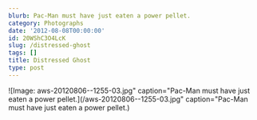 ```yaml
---
blurb: Pac-Man must have just eaten a power pellet.
category: Photographs
date: '2012-08-08T00:00:00'
id: 20WShC3O4LcK
slug: /distressed-ghost
tags: []
title: Distressed Ghost
type: post
---
```


![Image: aws-20120806--1255-03.jpg" caption="Pac-Man must have just eaten a power pellet.](/aws-20120806--1255-03.jpg" caption="Pac-Man must have just eaten a power pellet.)
